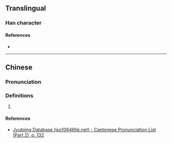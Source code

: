 {{character info/new}}
==Translingual==

===Han character===
{{Han char|rn=75|rad=木|as=12|sn=16|four=44941|canj=DJRJ|ids=⿰木辜}}

====References====
* {{Han ref|kx=0555.140|dkj=15598|dj=0945.020|hdz=21288.160|uh=6A6D|ud=27245|bh=E9C6|bd=59846}}

----

==Chinese==
{{zh-forms}}

===Pronunciation===
{{zh-pron
|m=gū
|m-s=
|dg=
|c=gu1
|c-t=
|g=
|h=pfs=
|j=
|mb=
|md=
|mn=
|mn-t=
|w=
|x=
|mc=y
|oc=y
|cat=n
}}

===Definitions===
{{zh-hanzi}}

# {{rfdef|lang=zh}}

====References====
* [http://www.iso10646hk.net/jp/document/download.jsp Jyutping Database (iso10646hk.net) - Cantonese Pronunciation List (Part 2), p. 132]